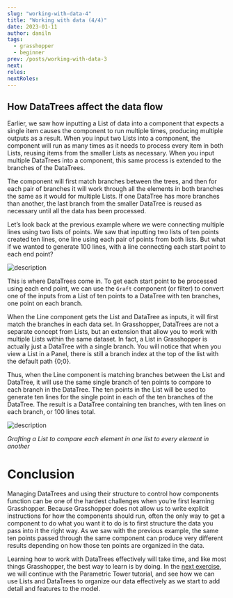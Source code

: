 ```yaml
---
slug: "working-with-data-4"
title: "Working with data (4/4)"
date: 2023-01-11
author: daniln
tags:
  - grasshopper
  - beginner
prev: /posts/working-with-data-3
next: 
roles:
nextRoles:
---
```


## How DataTrees affect the data flow

Earlier, we saw how inputting a List of data into a component that expects a single item causes the component to run multiple times, producing multiple outputs as a result. When you input two Lists into a component, the component will run as many times as it needs to process every item in both Lists, reusing items from the smaller Lists as necessary. When you input multiple DataTrees into a component, this same process is extended to the branches of the DataTrees.

The component will first match branches between the trees, and then for each pair of branches it will work through all the elements in both branches the same as it would for multiple Lists. If one DataTree has more branches than another, the last branch from the smaller DataTree is reused as necessary until all the data has been processed.

Let’s look back at the previous example where we were connecting multiple lines using two lists of points. We saw that inputting two lists of ten points created ten lines, one line using each pair of points from both lists. But what if we wanted to generate 100 lines, with a line connecting each start point to each end point?

![description](/images/4-5-26.png)

This is where DataTrees come in. To get each start point to be processed using each end point, we can use the `Graft` component (or filter) to convert one of the inputs from a List of ten points to a DataTree with ten branches, one point on each branch.

When the Line component gets the List and DataTree as inputs, it will first match the branches in each data set. In Grasshopper, DataTrees are not a separate concept from Lists, but an extension that allow you to work with multiple Lists within the same dataset. In fact, a List in Grasshopper is actually just a DataTree with a single branch. You will notice that when you view a List in a Panel, there is still a branch index at the top of the list with the default path {0;0}.

Thus, when the Line component is matching branches between the List and DataTree, it will use the same single branch of ten points to compare to each branch in the DataTree. The ten points in the List will be used to generate ten lines for the single point in each of the ten branches of the DataTree. The result is a DataTree containing ten branches, with ten lines on each branch, or 100 lines total.

![description](/images/4-5-27.png)

_Grafting a List to compare each element in one list to every element in another_

# Conclusion

Managing DataTrees and using their structure to control how components function can be one of the hardest challenges when you’re first learning Grasshopper. Because Grasshopper does not allow us to write explicit instructions for how the components should run, often the only way to get a component to do what you want it to do is to first structure the data you pass into it the right way. As we saw with the previous example, the same ten points passed through the same component can produce very different results depending on how those ten points are organized in the data.

Learning how to work with DataTrees effectively will take time, and like most things Grasshopper, the best way to learn is by doing. In the [next exercise](), we will continue with the Parametric Tower tutorial, and see how we can use Lists and DataTrees to organize our data effectively as we start to add detail and features to the model.
